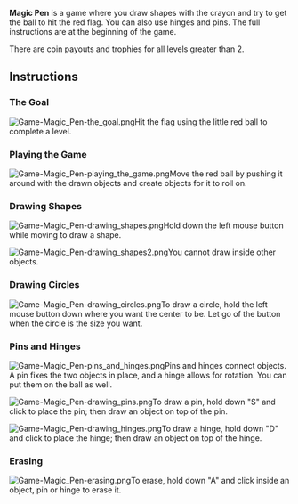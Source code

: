 {{Infobox game
|name=Magic Pen
|genre=puzzle
|description=Use the crayon to draw shapes and move the ball. Your goal is to roll the ball over the flag.
|forumlink=
|linknumber=599
|singleplayer=yes
|multiplayer=no
|version=
|testing=no
|testingspot=
|development=yes
|devteam=AleGui
|screenshot=yes
}}
'''Magic Pen''' is a game where you draw shapes with the crayon and try to get the ball to hit the red flag.  You can also use hinges and pins. The full instructions are at the beginning of the game.  

There are coin payouts and trophies for all levels greater than 2.

== Instructions ==

=== The Goal ===
[[Image:Game-Magic Pen-the goal.png|left]]Hit the flag using the little red ball to complete a level.
{{clear}}

=== Playing the Game ===
[[Image:Game-Magic Pen-playing the game.png|left]]Move the red ball by pushing it around with the drawn objects and create objects for it to roll on.
{{clear}}

=== Drawing Shapes ===
[[Image:Game-Magic Pen-drawing shapes.png|left]]Hold down the left mouse button while moving to draw a shape.

{{clear}}
[[Image:Game-Magic Pen-drawing shapes2.png|left]]You cannot draw inside other objects.
{{clear}}

=== Drawing Circles ===
[[Image:Game-Magic Pen-drawing circles.png|left]]To draw a circle, hold the left mouse button down where you want the center to be. Let go of the button when the circle is the size you want.
{{clear}}

=== Pins and Hinges ===
[[Image:Game-Magic Pen-pins and hinges.png|left]]Pins and hinges connect objects.  A pin fixes the two objects in place, and a hinge allows for rotation.  You can put them on the ball as well.
{{clear}}

[[Image:Game-Magic Pen-drawing pins.png|left]]To draw a pin, hold down "S" and click to place the pin; then draw an object on top of the pin.
{{clear}}

[[Image:Game-Magic Pen-drawing hinges.png|left]]To draw a hinge, hold down "D" and click to place the hinge; then draw an object on top of the hinge.
{{clear}}

=== Erasing ===
[[Image:Game-Magic Pen-erasing.png|left]]To erase, hold down "A" and click inside an object, pin or hinge to erase it.
{{clear}}